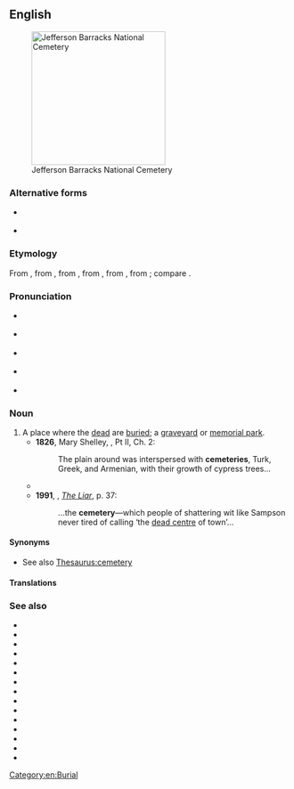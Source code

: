 ==English==
{{wikipedia}}
[[Image:Jefferson Barracks National Cemetery.JPG|thumb|240px|Jefferson Barracks National Cemetery]]

===Alternative forms===
* {{l|en|cœmeterium}} {{qualifier|history}}
* {{l|en|cœmetery}} {{qualifier|archaic}}

===Etymology===
From {{inh|en|enm|cimiterie}}, from {{der|en|fro|cimitiere}}, from {{der|en|ML.|cimitērium}}, from {{der|en|LL.|coemētērium}}, from {{der|en|grc|κοιμητήριον}}, from {{m|grc|κοιμάω|t=I put to sleep}}; compare {{m|en|cœmeterium}}.

===Pronunciation===
* {{a|RP}} {{IPA|en|/ˈsɛm.ɪˌtɹi/|/ˈsɛm.əˌtɹi/}}
* {{a|GA}} {{IPA|en|/ˈsɛm.ɪˌtɛɹ.i/|/ˈsɛm.əˌtɛɹ.i/}}
* {{a|NZ}} {{IPA|en|/ˈsem.ɘˌtʃɹi/|/ˈsem.ɘˌtiɘɹ.i/}}
* {{a|AAVE}} {{IPA|[ˈsɪm.əˌtɛ.ɪ]|lang=en}}
* {{audio|En-us-cemetery.ogg|Audio (US)|lang=en}}

===Noun===
{{en-noun|cemeteries}}

# A place where the [[dead]] are [[buried]]; a [[graveyard]] or [[memorial park]].
#* '''1826''', Mary Shelley, ''{{w|The Last Man}}'', Pt II, Ch. 2:
#*: The plain around was interspersed with '''cemeteries''', Turk, Greek, and Armenian, with their growth of cypress trees...
#* {{quote-journal|year= 1970 |author=Kazimierz Godłowski|title=The chronology of the Late Roman and early migration periods in Central Europe|work=Acta scientiarum litterarumque: Schedae archeologicae|url= https://openlibrary.org/books/OL5346309M|publisher=Nakładem Uniwersytetu Jagiellonśkiego|page=22|text= They were probably the work of individual craftsmen working to meet the chieftains' needs. Their place in the chronology of the big '''cemeteries''' is indicated by the less richly-decorated double-springed bronze brooches which are found here.|lang=en}}
#* '''1991''', {{w|Stephen Fry}}, ''[[:w:The Liar (novel)|The Liar]]'', p. 37:
#*: ...the '''cemetery'''—which people of shattering wit like Sampson never tired of calling ‘the [[dead centre]] of town’...

====Synonyms====
* See also [[Thesaurus:cemetery]]

====Translations====
{{trans-see|a place where the dead are buried|graveyard}}

===See also===
* {{l|en|catacomb}}
* {{l|en|churchyard}}
* {{l|en|charnel house}}
* {{l|en|columbarium}}
* {{l|en|crypt}}
* {{l|en|graveyard}}
* {{l|en|mausoleum}}
* {{l|en|morgue}}
* {{l|en|mortuary}}
* {{l|en|necropolis}}
* {{l|en|ossuary}}
* {{l|en|reliquary}}
* {{l|en|sepulchre}}
* {{l|en|tombstone}}
* {{l|en|tumulus}}

[[Category:en:Burial]]